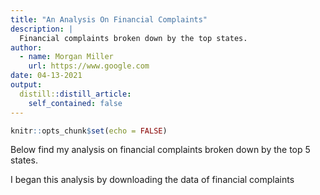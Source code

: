 ```yaml
---
title: "An Analysis On Financial Complaints"
description: |
  Financial complaints broken down by the top states.
author:
  - name: Morgan Miller
    url: https://www.google.com
date: 04-13-2021
output:
  distill::distill_article:
    self_contained: false
---
```



```r
knitr::opts_chunk$set(echo = FALSE)
```

Below find my analysis on financial complaints broken down by the top 5 states.

I began this analysis by downloading the data of financial complaints 



